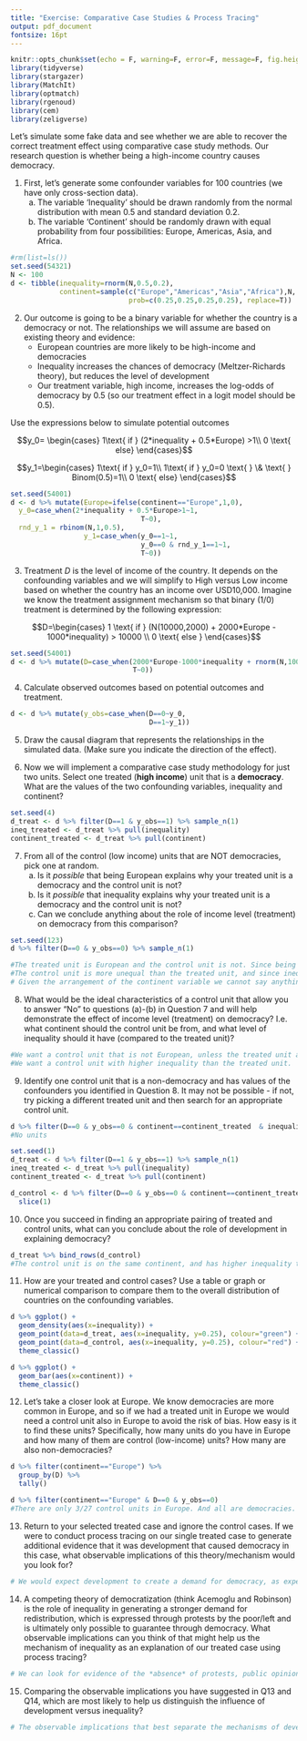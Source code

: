 ```yaml
---
title: "Exercise: Comparative Case Studies & Process Tracing"
output: pdf_document
fontsize: 16pt
---
```


```r
knitr::opts_chunk$set(echo = F, warning=F, error=F, message=F, fig.height=3, fig.width=3, include=F)
library(tidyverse)
library(stargazer)
library(MatchIt)
library(optmatch)
library(rgenoud)
library(cem)
library(zeligverse)
```

Let's simulate some fake data and see whether we are able to recover the correct treatment effect using comparative case study methods. Our research question is whether being a high-income country causes democracy.

1. First, let's generate some confounder variables for 100 countries (we have only cross-section data).   
    (a) The variable 'Inequality' should be drawn randomly from the normal distribution with mean 0.5 and standard deviation 0.2. 
    (b) The variable 'Continent' should be randomly drawn with equal probability from four possibilities: Europe, Americas, Asia, and Africa.

```r
#rm(list=ls())
set.seed(54321)
N <- 100
d <- tibble(inequality=rnorm(N,0.5,0.2),
            continent=sample(c("Europe","Americas","Asia","Africa"),N,
                             prob=c(0.25,0.25,0.25,0.25), replace=T))
```

2. Our outcome is going to be a binary variable for whether the country is a democracy or not. The relationships we will assume are based on existing theory and evidence:
    * European countries are more likely to be high-income and democracies
    * Inequality increases the chances of democracy (Meltzer-Richards theory), but reduces the level of development
    * Our treatment variable, high income, increases the log-odds of democracy by 0.5 (so our treatment effect in a logit model should be 0.5).
 
Use the expressions below to simulate potential outcomes 

$$y_0= \begin{cases}
1\text{ if } (2*inequality + 0.5*Europe) >1\\ 
0 \text{ else}
\end{cases}$$ 

$$y_1=\begin{cases}
1\text{ if } y_0=1\\
1\text{ if } y_0=0 \text{ } \& \text{ } Binom(0.5)=1\\
0 \text{ else}
\end{cases}$$

```r
set.seed(54001)
d <- d %>% mutate(Europe=ifelse(continent=="Europe",1,0),
  y_0=case_when(2*inequality + 0.5*Europe>1~1,
                                T~0),
  rnd_y_1 = rbinom(N,1,0.5),
                  y_1=case_when(y_0==1~1,
                                y_0==0 & rnd_y_1==1~1,
                                T~0))
```

3. Treatment $D$ is the level of income of the country. It depends on the confounding variables and we will simplify to High versus Low income based on whether the country has an income over USD10,000. Imagine we know the treatment assignment mechanism so that binary (1/0) treatment is determined by the following expression:

$$D=\begin{cases}
1 \text{ if } (N(10000,2000) + 2000*Europe - 1000*inequality) > 10000 \\ 
0 \text{ else }
\end{cases}$$

```r
set.seed(54001)
d <- d %>% mutate(D=case_when(2000*Europe-1000*inequality + rnorm(N,10000,2000)>10000 ~ 1,
                              T~0))
```

4. Calculate observed outcomes based on potential outcomes and treatment.

```r
d <- d %>% mutate(y_obs=case_when(D==0~y_0,
                                  D==1~y_1))
```

5. Draw the causal diagram that represents the relationships in the simulated data. (Make sure you indicate the direction of the effect).

6. Now we will implement a comparative case study methodology for just two units. Select one treated (**high income**) unit that is a **democracy**. What are the values of the two confounding variables, inequality and continent? 

```r
set.seed(4)
d_treat <- d %>% filter(D==1 & y_obs==1) %>% sample_n(1)
ineq_treated <- d_treat %>% pull(inequality)
continent_treated <- d_treat %>% pull(continent)
```

7. From all of the control (low income) units that are NOT democracies, pick one at random. 
    (a) Is it *possible* that being European explains why your treated unit is a democracy and the control unit is not?
    (b) Is it *possible* that inequality explains why your treated unit is a democracy and the control unit is not?
    (c) Can we conclude anything about the role of income level (treatment) on democracy from this comparison?

```r
set.seed(123)
d %>% filter(D==0 & y_obs==0) %>% sample_n(1)

#The treated unit is European and the control unit is not. Since being European increases the probability of democracy, yes, it is possible that this explains why the treated unit is a democracy and the control unit is not.
#The control unit is more unequal than the treated unit, and since inequality is associated with democracy this would imply that the control unit would be more likely to be a democracy than the treated unit. But that's not true, so inequality cannot be an alternative explanation.
# Given the arrangement of the continent variable we cannot say anything about the role of income.
```

8. What would be the ideal characteristics of a control unit that allow you to answer "No" to questions (a)-(b) in Question 7 and will help demonstrate the effect of income level (treatment) on democracy? I.e. what continent should the control unit be from, and what level of inequality should it have (compared to the treated unit)?

```r
#We want a control unit that is not European, unless the treated unit also is.
#We want a control unit with higher inequality than the treated unit.
```

9. Identify one control unit that is a non-democracy and has values of the confounders you identified in Question 8. It may not be possible - if not, try picking a different treated unit and then search for an appropriate control unit.

```r
d %>% filter(D==0 & y_obs==0 & continent==continent_treated  & inequality>ineq_treated)
#No units

set.seed(1)
d_treat <- d %>% filter(D==1 & y_obs==1) %>% sample_n(1)
ineq_treated <- d_treat %>% pull(inequality)
continent_treated <- d_treat %>% pull(continent)

d_control <- d %>% filter(D==0 & y_obs==0 & continent==continent_treated  & inequality>ineq_treated) %>%
  slice(1)
```

10. Once you succeed in finding an appropriate pairing of treated and control units, what can you conclude about the role of development in explaining democracy?

```r
d_treat %>% bind_rows(d_control)
#The control unit is on the same continent, and has higher inequality than the treated unit, so these alternative theories cannot explain why the control unit is a non-democracy and the democracy is not. The fact that the control unit is low-income and the treated unit is high-income is consistent with development explaining democracy. Though it could also be by chance/some other not accounted for factor.
```

11. How \textbf{representative} are your treated and control cases? Use a table or graph or numerical comparison to compare them to the overall distribution of countries on the confounding variables.

```r
d %>% ggplot() +
  geom_density(aes(x=inequality)) +
  geom_point(data=d_treat, aes(x=inequality, y=0.25), colour="green") +
  geom_point(data=d_control, aes(x=inequality, y=0.25), colour="red") +
  theme_classic()
```

```r
d %>% ggplot() +
  geom_bar(aes(x=continent)) +
  theme_classic()
```

12. Let's take a closer look at Europe. We know democracies are more common in Europe, and so if we had a treated unit in Europe we would need a control unit also in Europe to avoid the risk of bias. How easy is it to find these units? Specifically, how many units do you have in Europe and how many of them are control (low-income) units? How many are also non-democracies?

```r
d %>% filter(continent=="Europe") %>%
  group_by(D) %>%
  tally()

d %>% filter(continent=="Europe" & D==0 & y_obs==0) 
#There are only 3/27 control units in Europe. And all are democracies. So it is impossible to find an appropriate comparison unit.
```

13. Return to your selected treated case and ignore the control cases. If we were to conduct process tracing on our single treated case to generate additional evidence that it was development that caused democracy in this case, what observable implications of this theory/mechanism would you look for? 

```r
# We would expect development to create a demand for democracy, as expected by the theory. So we could measure whether people with higher incomes, more information and in more urban areas were more supportive of democracy. We could also look at the lobbying performed by interest groups like businesses in support of democracy.
```


14. A competing theory of democratization (think Acemoglu and Robinson) is the role of inequality in generating a stronger demand for redistribution, which is expressed through protests by the poor/left and is ultimately only possible to guarantee through democracy. What observable implications can you think of that might help us \textit{exclude} the mechanism of inequality as an explanation of our treated case using process tracing? 

```r
# We can look for evidence of the *absence* of protests, public opinion polls indicating no demand for higher taxes and against redistribution of wealth, etc.
```


15. Comparing the observable implications you have suggested in Q13 and Q14, which are most likely to help us distinguish the influence of development versus inequality?

```r
# The observable implications that best separate the mechanisms of development and inequality are whether the richer segments of society are supportive of democracy. Modernization theory suggests they should be, but redistributive inequality theory suggests they should be opposed.
```


